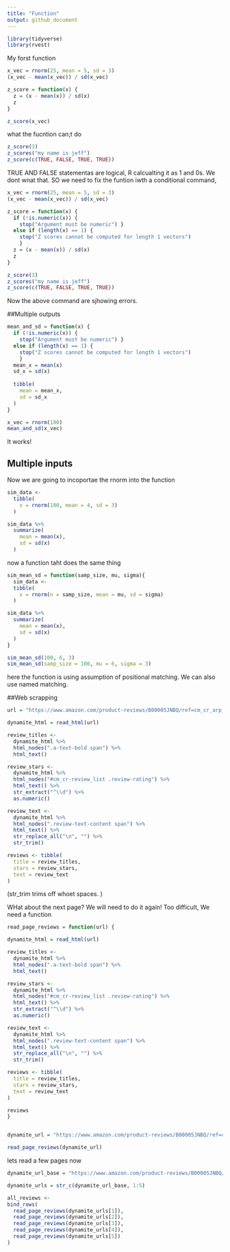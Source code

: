 ```yaml
---
title: "Function"
output: github_document
---
```


```r
library(tidyverse)
library(rvest)
```
My forst function
```r
x_vec = rnorm(25, mean = 5, sd = 3)
(x_vec - mean(x_vec)) / sd(x_vec)

z_score = function(x) {
  z = (x - mean(x)) / sd(x)
  z
}

z_score(x_vec)
```
what the fucntion can;t do
```r
z_score(3)
z_scores("my name is jeff")
z_score(c(TRUE, FALSE, TRUE, TRUE))
```
TRUE AND FALSE statementas are logical, R calcualting it as 1 and 0s. We dont wnat that. SO we need to fix the funtion iwth a conditional command, 
```r
x_vec = rnorm(25, mean = 5, sd = 3)
(x_vec - mean(x_vec)) / sd(x_vec)

z_score = function(x) {
  if (!is.numeric(x)) {
    stop("Argument must be numeric") } 
  else if (length(x) == 1) {
    stop("Z scores cannot be computed for length 1 vectors")  
    }
  z = (x - mean(x)) / sd(x)
  z
}

z_score(3)
z_scores("my name is jeff")
z_score(c(TRUE, FALSE, TRUE, TRUE))
```
Now the above command are sjhowing errors.

##Multiple outputs

```r
mean_and_sd = function(x) {
  if (!is.numeric(x)) {
    stop("Argument must be numeric") } 
  else if (length(x) == 1) {
    stop("Z scores cannot be computed for length 1 vectors")  
    }
  mean_x = mean(x)
  sd_x = sd(x)
  
  tibble(
    mean = mean_x,
    sd = sd_x
  )
}
```

```r
x_vec = rnorm(100)
mean_and_sd(x_vec)
```
It works!


## Multiple inputs
Now we are going to incoportae the rnorm into the function
```r
sim_data <- 
  tibble(
    x = rnorm(100, mean = 4, sd = 3)
  )

sim_data %>% 
  summarize(
    mean = mean(x),
    sd = sd(x)
  )


```

now a function taht does the same thing
```r

sim_mean_sd = function(samp_size, mu, sigma){
  sim_data <- 
  tibble(
    x = rnorm(n = samp_size, mean = mu, sd = sigma)
  )

sim_data %>% 
  summarize(
    mean = mean(x),
    sd = sd(x)
  )
}

sim_mean_sd(100, 6, 3)
sim_mean_sd(samp_size = 100, mu = 6, sigma = 3)
```
here the function is using assumption of positional matching. We can also use named matching. 


##Web scrapping

```r
url = "https://www.amazon.com/product-reviews/B00005JNBQ/ref=cm_cr_arp_d_viewopt_rvwer?ie=UTF8&reviewerType=avp_only_reviews&sortBy=recent&pageNumber=1"

dynamite_html = read_html(url)

review_titles <-  
  dynamite_html %>%
  html_nodes(".a-text-bold span") %>%
  html_text()

review_stars <-  
  dynamite_html %>%
  html_nodes("#cm_cr-review_list .review-rating") %>%
  html_text() %>%
  str_extract("^\\d") %>%
  as.numeric()

review_text <- 
  dynamite_html %>%
  html_nodes(".review-text-content span") %>%
  html_text() %>% 
  str_replace_all("\n", "") %>% 
  str_trim()

reviews <- tibble(
  title = review_titles,
  stars = review_stars,
  text = review_text
)
```
(str_trim trims off whoet spaces. )

WHat about the next page? We will need to do it again! Too difficult, We need a function
```r
read_page_reviews = function(url) {

dynamite_html = read_html(url)

review_titles <-  
  dynamite_html %>%
  html_nodes(".a-text-bold span") %>%
  html_text()

review_stars <-  
  dynamite_html %>%
  html_nodes("#cm_cr-review_list .review-rating") %>%
  html_text() %>%
  str_extract("^\\d") %>%
  as.numeric()

review_text <- 
  dynamite_html %>%
  html_nodes(".review-text-content span") %>%
  html_text() %>% 
  str_replace_all("\n", "") %>% 
  str_trim()

reviews <- tibble(
  title = review_titles,
  stars = review_stars,
  text = review_text
) 

reviews
}


dynamite_url = "https://www.amazon.com/product-reviews/B00005JNBQ/ref=cm_cr_arp_d_viewopt_rvwer?ie=UTF8&reviewerType=avp_only_reviews&sortBy=recent&pageNumber=1"

read_page_reviews(dynamite_url)
```



lets read a few pages now 

```r
dynamite_url_base = "https://www.amazon.com/product-reviews/B00005JNBQ/ref=cm_cr_arp_d_viewopt_rvwer?ie=UTF8&reviewerType=avp_only_reviews&sortBy=recent&pageNumber="

dynamite_urls = str_c(dynamite_url_base, 1:5)

all_reviews <- 
bind_rows(
  read_page_reviews(dynamite_urls[1]), 
  read_page_reviews(dynamite_urls[2]),
  read_page_reviews(dynamite_urls[3]),
  read_page_reviews(dynamite_urls[4]),
  read_page_reviews(dynamite_urls[5])
)


```






